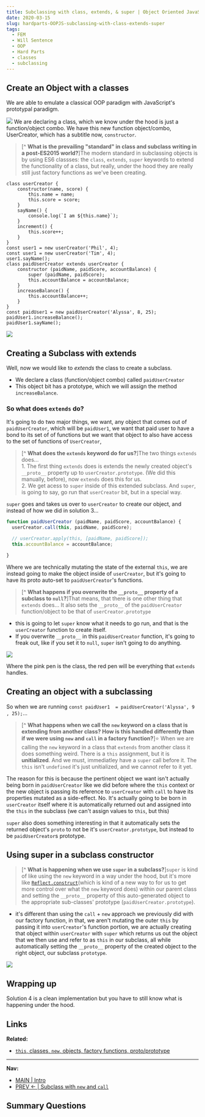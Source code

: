 ```yaml
---
title: Subclassing with class, extends, & super | Object Oriented JavaScript
date: 2020-03-15
slug: hardparts-OOPJS-subclassing-with-class-extends-super
tags: 
  - FEM
  - Will Sentence
  - OOP
  - Hard Parts
  - classes
  - subclassing
---
```


## Create an Object with a classes
We are able to emulate a classical OOP paradigm with JavaScript's prototypal paradigm.

![](solution-4.png)
We are declaring a class, which we know under the hood is just a function/object combo. We have this new function object/combo, UserCreator, which has a subtitle now, `constructor`.

> [^ **What is the prevailing "standard" in class and subclass writing in a post-ES2015 world?**]The modern standard in subclassing objects is by using ES6 classses: the `class`, `extends`, `super` keywords to extend the functionality of a class, but really, under the hood they are really still just factory functions as we've been creating.
```js:title=subclassing-with-classes {2-5,16,18}
class userCreator {
    constructor(name, score) {
        this.name = name;
        this.score = score;
    }
    sayName() {
        console.log(`I am ${this.name}`);
    }
    increment() {
        this.score++;
    }
}
const user1 = new userCreator('Phil', 4);
const user1 = new userCreator('Tim', 4);
user1.sayName();
class paidUserCreator extends userCreator {
    constructor (paidName, paidScore, accountBalance) {
        super (paidName, paidScore);
        this.accountBalance = accountBalance;
    }
    increaseBalance() {
        this.accountBalance++;
    }
}
const paidUser1 = new paidUserCreator('Alyssa', 8, 25);
paidUser1.increaseBalance();
paidUser1.sayName();
```

![](user1.png)

## Creating a Subclass with extends
Well, now we would like to *extends* the class to create a subclass.

- We declare a class (function/object combo) called `paidUserCreator`   
- This object bit has a prototype, which we will assign the method `increaseBalance`. 

### So what does `extends` do? 

It's going to do two major things, we want, any object that comes out of `paidUserCreator`, which will be `paidUser1`, we want that paid user to have a bond to its set of of functions but we want that object to also have access to the set of functions of `UserCreator`,
  
> [^ **What does the `extends` keyword do for us?**]The two things `extends` does...  
    1. The first thing `extends` does is extends the newly created object's `__proto__` property up to `userCreator.prototype`. (We did this manually, before), now `extends` does this for us.  
    2. We get acess to `super` inside of this extended subclass. And `super`, is going to say, go run that `userCreator` bit, but in a special way.

`super` goes and takes us over to `userCreator` to create our object, and instead of how we did in solution 3...
```js
function paidUserCreator (paidName, paidScore, accountBalance) {
  userCreator.call(this, paidName, paidScore);

  // userCreator.apply(this, [paidName, paidScore]);
  this.accountBalance = accountBalance;

}
```
Where we are technically mutating the state of the external `this`, we are instead going to make the object inside of `userCreator`, but it's going to have its proto auto-set to `paidUserCreator`'s functions.

> [^ **What happens if you overwrite the `__proto__` property of a subclass to `null`?**]That means, that there is one other thing that `extends` does... It also sets the `__proto__` of the `paidUserCreator` function/object to be that of `userCreator.prototype`
  - this is going to let `super` know what it needs to go run, and that is the `userCreator` function to create itself.
  - If you overwrite `__proto__` in this `paidUserCreator` function, it's going to freak out, like if you set it to `null`, `super` isn't going to do anything.

![](extends-super.png)

Where the pink pen is the class, the red pen will be everything that `extends` handles.

## Creating an object with a subclassing
So when we are running `const paidUser1  = paidUserCreator('Alyssa', 9 , 25);`... 


> [^ **What happens when we call the `new` keyword on a class that is extending from another class? How is this handled differently than if we were using `new` and `call` in a factory function?**]⭐ When we are calling the `new` keyword in a class that `extends` from another class it does something weird. There is a `this` assignment, but it is **unitialized**. And we must, immediatley have a `super` call before it. The `this` isn't `undefined` it's just unitialized, and we cannot refer to it yet. 

The reason for this is because the pertinent object we want isn't actually being born in `paidUserCreator` like we did before where the `this` context or the new object is passing its reference to `userCreator` with `call` to have its properties mutated as a side-effect. No. It's actually going to be born in `userCreator` itself where it is automatically returned out and assigned into the `this` in the subclass (we can't assign values to `this`, but this)

`super` also does something interesting in that it automatically sets the returned object's `proto` to not be it's `userCreator.prototype`, but instead to be `paidUserCreator`s prototype.

## Using super in a subclass constructor
> [^ **What is happening when we use `super` in a subclass?**]`super` is kind of like using the `new` keyword in a way under the hood, but it's more like [`Reflect.construct`](https://developer.mozilla.org/en-US/docs/Web/JavaScript/Reference/Global_Objects/Reflect/construct)(which is kind of a new way to for us to get more control over what the `new` keyword does) within our parent class and setting the `__proto__` property of this auto-generated object to the appropriate sub-classes' prototype (`paidUserCreator.prototype`).
- it's different than using the `call` + `new` approach we previously did with our factory function, in that, we aren't mutating the outer `this` by passing it into `userCreator`'s function portion, we are actually creating that object within `userCreator` with `super` which returns us out the object that we then use and refer to as `this` in our subclass, all while automatically setting the `__proto__` property of the created object to the right object, our subclass `prototype`.

![](paidUserCreator.png)

## Wrapping up
Solution 4 is a clean implementation but you have to still know what is happening under the hood.

## Links 
**Related:**
- [`this`, classes, `new`, objects, factory functions, proto/prototype](/hardparts-js-v2-classes-and-prototypes)
-----------
**Nav:**  
- [MAIN | Intro](/hardparts-OOJS-main)
- [PREV ← | Subclass with `new` and `call` ](/hardparts-OOPJS-subclassing-new-and-call)

## Summary Questions